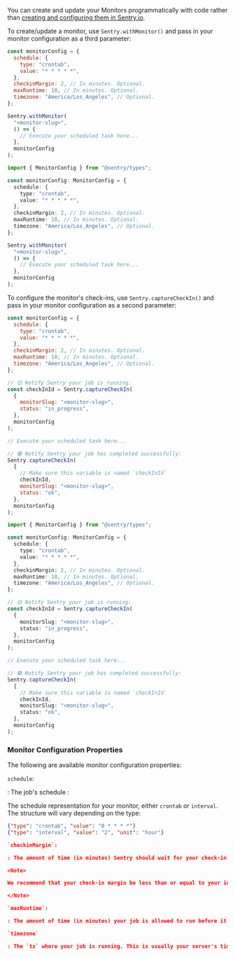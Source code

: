You can create and update your Monitors programmatically with code rather than [creating and configuring them in Sentry.io](https://sentry.io/crons/create/).

To create/update a monitor, use `Sentry.withMonitor()` and pass in your monitor configuration as a third parameter:

```javascript
const monitorConfig = {
  schedule: {
    type: "crontab",
    value: "* * * * *",
  },
  checkinMargin: 2, // In minutes. Optional.
  maxRuntime: 10, // In minutes. Optional.
  timezone: "America/Los_Angeles", // Optional.
};

Sentry.withMonitor(
  "<monitor-slug>",
  () => {
    // Execute your scheduled task here...
  },
  monitorConfig
);
```

```typescript
import { MonitorConfig } from "@sentry/types";

const monitorConfig: MonitorConfig = {
  schedule: {
    type: "crontab",
    value: "* * * * *",
  },
  checkinMargin: 2, // In minutes. Optional.
  maxRuntime: 10, // In minutes. Optional.
  timezone: "America/Los_Angeles", // Optional.
};

Sentry.withMonitor(
  "<monitor-slug>",
  () => {
    // Execute your scheduled task here...
  },
  monitorConfig
);
```

To configure the monitor's check-ins, use `Sentry.captureCheckIn()` and pass in your monitor configuration as a second parameter:

```javascript
const monitorConfig = {
  schedule: {
    type: "crontab",
    value: "* * * * *",
  },
  checkinMargin: 2, // In minutes. Optional.
  maxRuntime: 10, // In minutes. Optional.
  timezone: "America/Los_Angeles", // Optional.
};

// 🟡 Notify Sentry your job is running:
const checkInId = Sentry.captureCheckIn(
  {
    monitorSlug: "<monitor-slug>",
    status: "in_progress",
  },
  monitorConfig
);

// Execute your scheduled task here...

// 🟢 Notify Sentry your job has completed successfully:
Sentry.captureCheckIn(
  {
    // Make sure this variable is named `checkInId`
    checkInId,
    monitorSlug: "<monitor-slug>",
    status: "ok",
  },
  monitorConfig
);
```

```typescript
import { MonitorConfig } from "@sentry/types";

const monitorConfig: MonitorConfig = {
  schedule: {
    type: "crontab",
    value: "* * * * *",
  },
  checkinMargin: 2, // In minutes. Optional.
  maxRuntime: 10, // In minutes. Optional.
  timezone: "America/Los_Angeles", // Optional.
};

// 🟡 Notify Sentry your job is running:
const checkInId = Sentry.captureCheckIn(
  {
    monitorSlug: "<monitor-slug>",
    status: "in_progress",
  },
  monitorConfig
);

// Execute your scheduled task here...

// 🟢 Notify Sentry your job has completed successfully:
Sentry.captureCheckIn(
  {
    // Make sure this variable is named `checkInId`
    checkInId,
    monitorSlug: "<monitor-slug>",
    status: "ok",
  },
  monitorConfig
);
```

### Monitor Configuration Properties

The following are available monitor configuration properties:

`schedule`:

: The job's schedule :

The schedule representation for your monitor, either `crontab` or `interval`. The structure will vary depending on the type:

```json
{"type": "crontab", "value": "0 * * * *"}
{"type": "interval", "value": "2", "unit": "hour"}

`checkinMargin`:

: The amount of time (in minutes) Sentry should wait for your check-in before it's considered missed ("grace period"). Optional.

<Note>

We recommend that your check-in margin be less than or equal to your interval.

</Note>

`maxRuntime`:

: The amount of time (in minutes) your job is allowed to run before it's considered failed. Optional.

`timezone`

: The `tz` where your job is running. This is usually your server's timezone, (such as `America/Los_Angeles`). See [list of tz database time zones](https://en.wikipedia.org/wiki/List_of_tz_database_time_zones). Optional.
```
